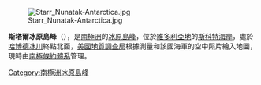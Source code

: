 [[Image:Starr_Nunatak-Antarctica.jpg|thumb]]

{{coord|75|54|S|162|35|E|display=title}}

'''斯塔爾冰原島峰'''（{{lang-en|Starr Nunatak}}），是[[南極洲|南極洲]]的[[冰原島峰|冰原島峰]]，位於[[維多利亞地|維多利亞地]]的[[斯科特海岸|斯科特海岸]]，處於[[哈博德冰川|哈博德冰川]]終點北面，[[美國地質調查局|美國地質調查局]]根據測量和該國海軍的空中照片繪入地圖，現時由[[南極條約體系|南極條約體系]]管理。

{{DEFAULTSORT:Starr Nunatak}}
[[Category:南極洲冰原島峰|Category:南極洲冰原島峰]]


{{ScottCoast-geo-stub}}